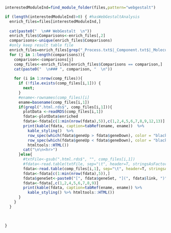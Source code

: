 
<br>
  
```r

interestedModuleInd=find_module_folder(files,pattern="webgestalt")

if (length(interestedModuleInd)>0) { #hasWebGestaltAnalysis
  enrich_files=files[interestedModuleInd,]
  
  cat(paste0("  \n## WebGestalt  \n"))
  enrich_files$Comparisons<-enrich_files[,2]
  comparisons<-unique(enrich_files$Comparisons)
  #only keep result table file
  enrich_files=enrich_files[grep("_Process.txt$|_Component.txt$|_Molecular_Function.txt$|_KEGG.txt$",enrich_files[,1]),]
  for (j in 1:length(comparisons)){
    comparison<-comparisons[j]
    comp_files<-enrich_files[enrich_files$Comparisons == comparison,]
    cat(paste0("  \n### ", comparison, "  \n"))
  
    for (i in 1:nrow(comp_files)){
      if (!file.exists(comp_files[i,1])) {
        next;
      }
      #ename<-rownames(comp_files)[i]
      ename=basename(comp_files[i,1])
      if(grepl(".html.rds$", comp_files[i,1])){
        plotData <-readRDS(comp_files[i,1])
        fdata<-plotData$enriched
        fdata<-fdata[c(1:min(nrow(fdata),5)),c(1,2,4,5,6,7,8,9,12,13)]
        print(kable(fdata, caption=tabRef(ename, ename))  %>%	
          kable_styling()  %>% 
          row_spec(which(fdata$geneUp > fdata$geneDown), color = "black", background = "bisque") %>% 
          row_spec(which(fdata$geneUp < fdata$geneDown), color = "black", background = "honeydew") %>%
          htmltools::HTML())
        cat("\n\n<hr>")
      }else{
        #txtFile<-gsub(".html.rds$", "", comp_files[i,1])
        #fdata<-read.table(txtFile, sep="\t", header=T, stringsAsFactors = F)
        fdata<-read.table(comp_files[i,1], sep="\t", header=T, stringsAsFactors = F)
        fdata<-fdata[c(1:min(nrow(fdata),5)),]
        fdata$geneSet<-paste0("[", fdata$geneSet, "](", fdata$link, ")")
        fdata<-fdata[,c(1,2,4,5,6,7,8,9)]
        print(kable(fdata, caption=tabRef(ename, ename)) %>%
          kable_styling() %>% htmltools::HTML())
      }
    }  
  }

  
  
}

```

<br>
